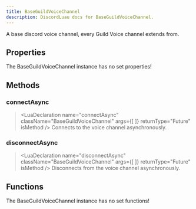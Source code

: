 ```yaml
---
title: BaseGuildVoiceChannel
description: DiscordLuau docs for BaseGuildVoiceChannel.
---
```

[//]: # (This file was automatically compiled through the Generator luau code under this repository)
[//]: # (if you want to edit the documentation of discord-luau, please write changes)
[//]: # (to the discord-luau repository itself, we extract the comments from discord-luau and translate)
[//]: # (them into markdown files that Nextra can interpret!)

[//]: # (----- DOCUMENT IMPORTS ----- )


[//]: # (----- DOCUMENT DESCRIPTION ----- )

A base discord voice channel, every Guild Voice channel extends from.

[//]: # (----- DOCUMENT PROPERTIES ----- )

## Properties

The BaseGuildVoiceChannel instance has no set properties!

[//]: # (----- DOCUMENT METHODS ----- )

## Methods

### connectAsync

> <LuaDeclaration name="connectAsync" className="BaseGuildVoiceChannel" args={[  ]} returnType="Future<boolean>" isMethod />
Connects to the voice channel asynchronously.
### disconnectAsync

> <LuaDeclaration name="disconnectAsync" className="BaseGuildVoiceChannel" args={[  ]} returnType="Future<unknown>" isMethod />
Disconnects from the voice channel asynchronously.

[//]: # (----- DOCUMENT FUNCTIONS ----- )

## Functions

The BaseGuildVoiceChannel instance has no set functions!

